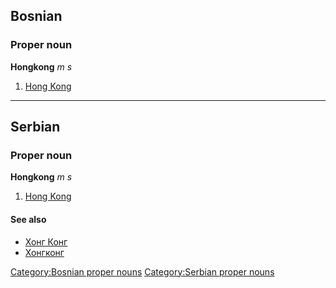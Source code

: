 ==Bosnian==
===Proper noun===
'''Hongkong''' ''m s''
#[[Hong Kong]]
[[Category:Bosnian proper nouns]]
----
==Serbian==
===Proper noun===
'''Hongkong''' ''m s''
#[[Hong Kong]]
====See also====
*[[Хонг Конг]]
*[[Хонгконг]]
[[Category:Serbian proper nouns]]